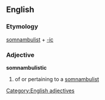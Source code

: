 ==English==
=== Etymology ===
[[somnambulist]] + [[-ic]]
=== Adjective ===
[[Category:English adjectives]]
'''somnambulistic'''
# of or pertaining to a [[somnambulist]]